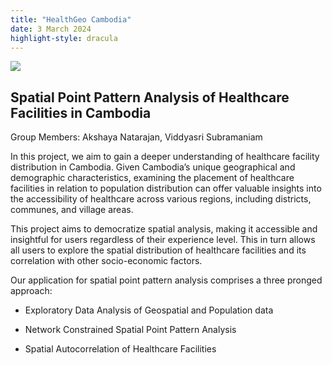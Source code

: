 ```yaml
---
title: "HealthGeo Cambodia"
date: 3 March 2024
highlight-style: dracula
---
```


![](images/clipboard-1769154861.png)

## Spatial Point Pattern Analysis of Healthcare Facilities in Cambodia

Group Members: Akshaya Natarajan, Viddyasri Subramaniam

In this project, we aim to gain a deeper understanding of healthcare facility distribution in Cambodia. Given Cambodia's unique geographical and demographic characteristics, examining the placement of healthcare facilities in relation to population distribution can offer valuable insights into the accessibility of healthcare across various regions, including districts, communes, and village areas.

This project aims to democratize spatial analysis, making it accessible and insightful for users regardless of their experience level. This in turn allows all users to explore the spatial distribution of healthcare facilities and its correlation with other socio-economic factors.

Our application for spatial point pattern analysis comprises a three pronged approach:

-   Exploratory Data Analysis of Geospatial and Population data

-   Network Constrained Spatial Point Pattern Analysis

-   Spatial Autocorrelation of Healthcare Facilities
